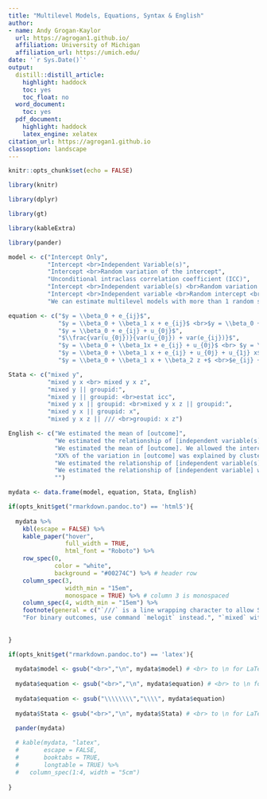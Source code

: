 ```yaml
---
title: "Multilevel Models, Equations, Syntax & English"
author:
- name: Andy Grogan-Kaylor
  url: https://agrogan1.github.io/
  affiliation: University of Michigan
  affiliation_url: https://umich.edu/
date: '`r Sys.Date()`'
output:
  distill::distill_article:
    highlight: haddock
    toc: yes
    toc_float: no
  word_document:
    toc: yes
  pdf_document:
    highlight: haddock
    latex_engine: xelatex
citation_url: https://agrogan1.github.io
classoption: landscape
---
```


```r

knitr::opts_chunk$set(echo = FALSE)

library(knitr)

library(dplyr)

library(gt)

library(kableExtra)

library(pander)


```

```r

model <- c("Intercept Only",
           "Intercept <br>Independent Variable(s)",
           "Intercept <br>Random variation of the intercept",
           "Unconditional intraclass correlation coefficient (ICC)",
           "Intercept <br>Independent variable(s) <br>Random variation of the intercept", 
           "Intercept <br>Independent variable <br>Random intercept <br>Random slope",
           "We can estimate multilevel models with more than 1 random slope.")

equation <- c("$y = \\beta_0 + e_{ij}$",
              "$y = \\beta_0 + \\beta_1 x + e_{ij}$ <br>$y = \\beta_0 + \\beta_1 x + \\beta_2 z + e_{ij}$",
              "$y = \\beta_0 + e_{ij} + u_{0j}$",
              "$\\frac{var(u_{0j})}{var(u_{0j}) + var(e_{ij})}$",
              "$y = \\beta_0 + \\beta_1x + e_{ij} + u_{0j}$ <br> $y = \\beta_0 + \\beta_1 x + \\beta_2 z + e_{ij} + u_{0j}$",
              "$y = \\beta_0 + \\beta_1 x + e_{ij} + u_{0j} + u_{1j} x$",
              "$y = \\beta_0 + \\beta_1 x + \\beta_2 z +$ <br>$e_{ij} + u_{0j} + u_{1j} x + u_{2j} z$")

Stata <- c("mixed y",
           "mixed y x <br> mixed y x z",
           "mixed y || groupid:",
           "mixed y || groupid: <br>estat icc",
           "mixed y x || groupid: <br>mixed y x z || groupid:",
           "mixed y x || groupid: x",
           "mixed y x z || /// <br>groupid: x z")

English <- c("We estimated the mean of [outcome]",
             "We estimated the relationship of [independent variable(s)] with [outcome]",
             "We estimated the mean of [outcome]. We allowed the intercept of the model to vary by [groupid].",
             "XX% of the variation in [outcome] was explained by clustering of participants in [groupid]",
             "We estimated the relationship of [independent variable(s)] with [outcome].  We allowed the intercept of the model to vary by group.",
             "We estimated the relationship of [independent variable] with [outcome].  We allowed the intercept of the model to vary by group. We also allowed the relationship of [independent variable] with [outcome] to vary by group.",
             "")

mydata <- data.frame(model, equation, Stata, English)

```

```r

if(opts_knit$get("rmarkdown.pandoc.to") == 'html5'){
  
  mydata %>%
    kbl(escape = FALSE) %>%
    kable_paper("hover",
                full_width = TRUE,
                html_font = "Roboto") %>%
    row_spec(0,
             color = "white",
             background = "#00274C") %>% # header row
    column_spec(3,
                width_min = "15em",
                monospace = TRUE) %>% # column 3 is monospaced
    column_spec(4, width_min = "15em") %>%
    footnote(general = c("`///` is a line wrapping character to allow Stata commands to span multiple lines.", 
    "For binary outcomes, use command `melogit` instead.", "`mixed` without a clustering variable will give very similar results to `regress`."))
    
  
}

if(opts_knit$get("rmarkdown.pandoc.to") == 'latex'){
  
  mydata$model <- gsub("<br>","\n", mydata$model) # <br> to \n for LaTeX
  
  mydata$equation <- gsub("<br>","\n", mydata$equation) # <br> to \n for LaTeX
  
  mydata$equation <- gsub("\\\\\\\\","\\\\", mydata$equation)
  
  mydata$Stata <- gsub("<br>","\n", mydata$Stata) # <br> to \n for LaTeX

  pander(mydata)
  
  # kable(mydata, "latex", 
  #       escape = FALSE,
  #       booktabs = TRUE,
  #       longtable = TRUE) %>%
  #   column_spec(1:4, width = "5cm")
  
}

```






